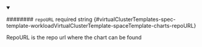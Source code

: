 
<details className="config-field" data-expandable="false" open>
<summary>

######## `repoURL` <span className="config-field-required" data-required="false">required</span> <span className="config-field-type">string</span> <span className="config-field-default"></span> <span className="config-field-enum"></span> {#virtualClusterTemplates-spec-template-workloadVirtualClusterTemplate-spaceTemplate-charts-repoURL}

RepoURL is the repo url where the chart can be found

</summary>



</details>
